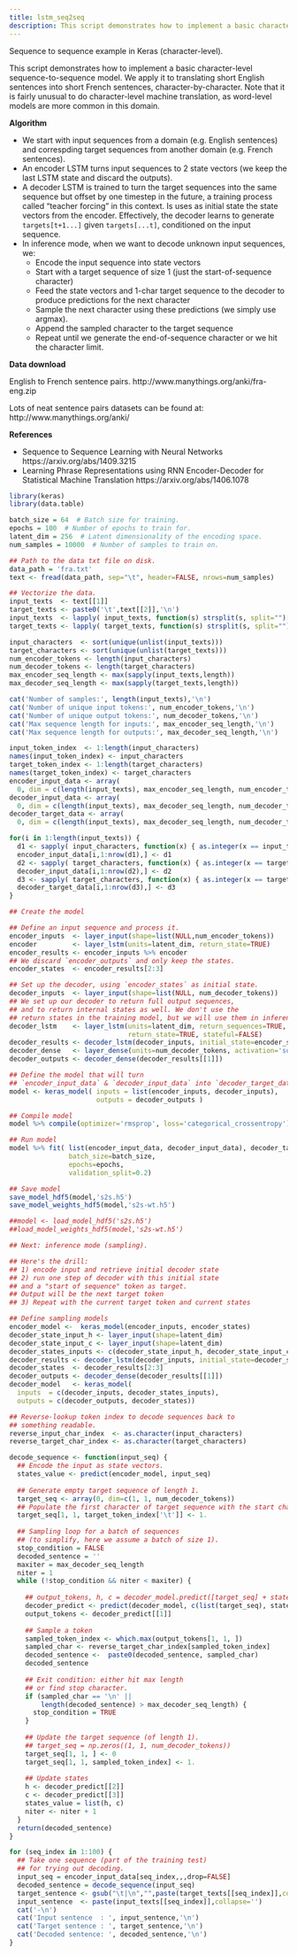 ```yaml
---
title: lstm_seq2seq
description: This script demonstrates how to implement a basic character-level sequence-to-sequence model.
---
```

Sequence to sequence example in Keras (character-level).

This script demonstrates how to implement a basic character-level
sequence-to-sequence model. We apply it to translating
short English sentences into short French sentences,
character-by-character. Note that it is fairly unusual to
do character-level machine translation, as word-level
models are more common in this domain.

**Algorithm**

- We start with input sequences from a domain (e.g. English sentences)
    and correspding target sequences from another domain
    (e.g. French sentences).
- An encoder LSTM turns input sequences to 2 state vectors
    (we keep the last LSTM state and discard the outputs).
- A decoder LSTM is trained to turn the target sequences into
    the same sequence but offset by one timestep in the future,
    a training process called "teacher forcing" in this context.
    Is uses as initial state the state vectors from the encoder.
    Effectively, the decoder learns to generate `targets[t+1...]`
    given `targets[...t]`, conditioned on the input sequence.
- In inference mode, when we want to decode unknown input sequences, we:
    - Encode the input sequence into state vectors
    - Start with a target sequence of size 1
        (just the start-of-sequence character)
    - Feed the state vectors and 1-char target sequence
        to the decoder to produce predictions for the next character
    - Sample the next character using these predictions
        (we simply use argmax).
    - Append the sampled character to the target sequence
    - Repeat until we generate the end-of-sequence character or we
        hit the character limit.

**Data download**

English to French sentence pairs.
http://www.manythings.org/anki/fra-eng.zip

Lots of neat sentence pairs datasets can be found at:
http://www.manythings.org/anki/

**References**

- Sequence to Sequence Learning with Neural Networks
    https://arxiv.org/abs/1409.3215
- Learning Phrase Representations using
    RNN Encoder-Decoder for Statistical Machine Translation
    https://arxiv.org/abs/1406.1078

```r
library(keras)
library(data.table)

batch_size = 64  # Batch size for training.
epochs = 100  # Number of epochs to train for.
latent_dim = 256  # Latent dimensionality of the encoding space.
num_samples = 10000  # Number of samples to train on.

## Path to the data txt file on disk.
data_path = 'fra.txt'
text <- fread(data_path, sep="\t", header=FALSE, nrows=num_samples)

## Vectorize the data.
input_texts  <- text[[1]]
target_texts <- paste0('\t',text[[2]],'\n')
input_texts  <- lapply( input_texts, function(s) strsplit(s, split="")[[1]])
target_texts <- lapply( target_texts, function(s) strsplit(s, split="")[[1]])

input_characters  <- sort(unique(unlist(input_texts)))
target_characters <- sort(unique(unlist(target_texts)))
num_encoder_tokens <- length(input_characters)
num_decoder_tokens <- length(target_characters)
max_encoder_seq_length <- max(sapply(input_texts,length))
max_decoder_seq_length <- max(sapply(target_texts,length))

cat('Number of samples:', length(input_texts),'\n')
cat('Number of unique input tokens:', num_encoder_tokens,'\n')
cat('Number of unique output tokens:', num_decoder_tokens,'\n')
cat('Max sequence length for inputs:', max_encoder_seq_length,'\n')
cat('Max sequence length for outputs:', max_decoder_seq_length,'\n')

input_token_index  <- 1:length(input_characters)
names(input_token_index) <- input_characters
target_token_index <- 1:length(target_characters)
names(target_token_index) <- target_characters
encoder_input_data <- array(
  0, dim = c(length(input_texts), max_encoder_seq_length, num_encoder_tokens))
decoder_input_data <- array(
  0, dim = c(length(input_texts), max_decoder_seq_length, num_decoder_tokens))
decoder_target_data <- array(
  0, dim = c(length(input_texts), max_decoder_seq_length, num_decoder_tokens))

for(i in 1:length(input_texts)) {
  d1 <- sapply( input_characters, function(x) { as.integer(x == input_texts[[i]]) })
  encoder_input_data[i,1:nrow(d1),] <- d1
  d2 <- sapply( target_characters, function(x) { as.integer(x == target_texts[[i]]) })
  decoder_input_data[i,1:nrow(d2),] <- d2
  d3 <- sapply( target_characters, function(x) { as.integer(x == target_texts[[i]][-1]) })
  decoder_target_data[i,1:nrow(d3),] <- d3
}

```
```r
## Create the model
```
```r

## Define an input sequence and process it.
encoder_inputs  <- layer_input(shape=list(NULL,num_encoder_tokens))
encoder         <- layer_lstm(units=latent_dim, return_state=TRUE)
encoder_results <- encoder_inputs %>% encoder
## We discard `encoder_outputs` and only keep the states.
encoder_states  <- encoder_results[2:3]

## Set up the decoder, using `encoder_states` as initial state.
decoder_inputs  <- layer_input(shape=list(NULL, num_decoder_tokens))
## We set up our decoder to return full output sequences,
## and to return internal states as well. We don't use the
## return states in the training model, but we will use them in inference.
decoder_lstm    <- layer_lstm(units=latent_dim, return_sequences=TRUE,
                              return_state=TRUE, stateful=FALSE)
decoder_results <- decoder_lstm(decoder_inputs, initial_state=encoder_states)
decoder_dense   <- layer_dense(units=num_decoder_tokens, activation='softmax')
decoder_outputs <- decoder_dense(decoder_results[[1]])

## Define the model that will turn
## `encoder_input_data` & `decoder_input_data` into `decoder_target_data`
model <- keras_model( inputs = list(encoder_inputs, decoder_inputs),
                      outputs = decoder_outputs )

## Compile model
model %>% compile(optimizer='rmsprop', loss='categorical_crossentropy')

## Run model
model %>% fit( list(encoder_input_data, decoder_input_data), decoder_target_data,
               batch_size=batch_size,
               epochs=epochs,
               validation_split=0.2)

## Save model
save_model_hdf5(model,'s2s.h5')
save_model_weights_hdf5(model,'s2s-wt.h5')

##model <- load_model_hdf5('s2s.h5')
##load_model_weights_hdf5(model,'s2s-wt.h5')

```
```r
## Next: inference mode (sampling).
```
```r
## Here's the drill:
## 1) encode input and retrieve initial decoder state
## 2) run one step of decoder with this initial state
## and a "start of sequence" token as target.
## Output will be the next target token
## 3) Repeat with the current target token and current states

## Define sampling models
encoder_model <-  keras_model(encoder_inputs, encoder_states)
decoder_state_input_h <- layer_input(shape=latent_dim)
decoder_state_input_c <- layer_input(shape=latent_dim)
decoder_states_inputs <- c(decoder_state_input_h, decoder_state_input_c)
decoder_results <- decoder_lstm(decoder_inputs, initial_state=decoder_states_inputs)
decoder_states  <- decoder_results[2:3]
decoder_outputs <- decoder_dense(decoder_results[[1]])
decoder_model   <- keras_model(
  inputs  = c(decoder_inputs, decoder_states_inputs),
  outputs = c(decoder_outputs, decoder_states))

## Reverse-lookup token index to decode sequences back to
## something readable.
reverse_input_char_index  <- as.character(input_characters)
reverse_target_char_index <- as.character(target_characters)

decode_sequence <- function(input_seq) {
  ## Encode the input as state vectors.
  states_value <- predict(encoder_model, input_seq)
  
  ## Generate empty target sequence of length 1.
  target_seq <- array(0, dim=c(1, 1, num_decoder_tokens))
  ## Populate the first character of target sequence with the start character.
  target_seq[1, 1, target_token_index['\t']] <- 1.
  
  ## Sampling loop for a batch of sequences
  ## (to simplify, here we assume a batch of size 1).
  stop_condition = FALSE
  decoded_sentence = ''
  maxiter = max_decoder_seq_length
  niter = 1
  while (!stop_condition && niter < maxiter) {
    
    ## output_tokens, h, c = decoder_model.predict([target_seq] + states_value)
    decoder_predict <- predict(decoder_model, c(list(target_seq), states_value))
    output_tokens <- decoder_predict[[1]]
    
    ## Sample a token
    sampled_token_index <- which.max(output_tokens[1, 1, ])
    sampled_char <- reverse_target_char_index[sampled_token_index]
    decoded_sentence <-  paste0(decoded_sentence, sampled_char)
    decoded_sentence
    
    ## Exit condition: either hit max length
    ## or find stop character.
    if (sampled_char == '\n' ||
        length(decoded_sentence) > max_decoder_seq_length) {
      stop_condition = TRUE
    }
    
    ## Update the target sequence (of length 1).
    ## target_seq = np.zeros((1, 1, num_decoder_tokens))
    target_seq[1, 1, ] <- 0
    target_seq[1, 1, sampled_token_index] <- 1.
    
    ## Update states
    h <- decoder_predict[[2]]
    c <- decoder_predict[[3]]
    states_value = list(h, c)
    niter <- niter + 1
  }    
  return(decoded_sentence)
}

for (seq_index in 1:100) {
  ## Take one sequence (part of the training test)
  ## for trying out decoding.
  input_seq = encoder_input_data[seq_index,,,drop=FALSE]
  decoded_sentence = decode_sequence(input_seq)
  target_sentence <- gsub("\t|\n","",paste(target_texts[[seq_index]],collapse=''))
  input_sentence  <- paste(input_texts[[seq_index]],collapse='')
  cat('-\n')
  cat('Input sentence  : ', input_sentence,'\n')
  cat('Target sentence : ', target_sentence,'\n')
  cat('Decoded sentence: ', decoded_sentence,'\n')
}
```

